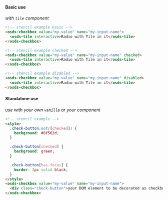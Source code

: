 #### Basic use

*with `tile` component*

```html
<!-- stencil example basic -->
<osds-checkbox value="my-value" name="my-input-name">
  <osds-tile interactive>Radio with Tile in it</osds-tile>
</osds-checkbox>

<!-- stencil example checked -->
<osds-checkbox value="my-value" name="my-input-name" checked>
  <osds-tile interactive>Radio with Tile in it</osds-tile>
</osds-checkbox>

<!-- stencil example disabled -->
<osds-checkbox value="my-value" name="my-input-name" disabled>
  <osds-tile interactive>Radio with Tile in it</osds-tile>
</osds-checkbox>
```

#### Standalone use

*use with your own `vanilla` or your component*

```html
<!-- stencil example -->
<style>
  .check-button:not([checked]) {
    background: #8f562d;
  }

  .check-button[checked] {
    background: green;
  }

  .check-button[has-focus] {
    border: 2px solid black;
  }
</style>
<osds-checkbox value="my-value" name="my-input-name">
  <div class="check-button">your DOM element to be decorated as checkbox</div>
</osds-checkbox>
```

